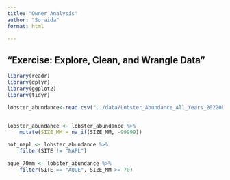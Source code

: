 ```yaml
---
title: "Owner Analysis"
author: "Soraida"
format: html

---
```


## “Exercise: Explore, Clean, and Wrangle Data”

```r
library(readr)
library(dplyr)
library(ggplot2)
library(tidyr)

lobster_abundance<-read.csv("../data/Lobster_Abundance_All_Years_20220829.csv")


lobster_abundance <- lobster_abundance %>% 
    mutate(SIZE_MM = na_if(SIZE_MM, -99999))

not_napl <- lobster_abundance %>% 
    filter(SITE != "NAPL")

aque_70mm <- lobster_abundance %>% 
    filter(SITE == "AQUE", SIZE_MM >= 70)



```






